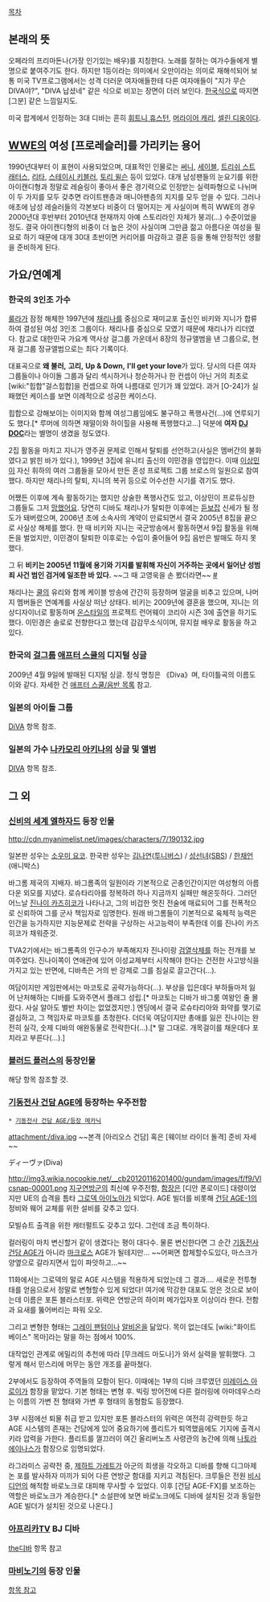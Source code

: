 [[목차]]

== 본래의 뜻 ==
오페라의 프리마돈나(가장 인기있는 배우)를 지칭한다. 노래를 잘하는 여가수들에게 별명으로 붙여주기도 한다. 하지만 1등이라는 의미에서 오만이라는 의미로 재해석되어 보통 미국 TV프로그램에서는 성격 더러운 여자애들한테 다른 여자애들이 "지가 무슨 DIVA야?", "DIVA 납셨네" 같은 식으로 비꼬는 장면이 더러 보인다. [[한국]]식으로 따지면 [그분] 같은 느낌일지도.

미국 팝계에서 인정하는 3대 디바는 흔히 [[휘트니 휴스턴]], [[머라이어 캐리]], [[셀린 디옹]]이다.

== [[WWE]]의 여성 [프로레슬러]를 가리키는 용어 ==
1990년대부터 이 표현이 사용되었으며, 대표적인 인물로는 [[써니]], [[세이블]], [[트리쉬 스트래터스]], [[리타]], [[스테이시 키블러]], [[토리 윌슨]] 등이 있었다. 대개 남성팬들의 눈요기를 위한 아이캔디형과 정말로 레슬링이 좋아서 좋은 경기력으로 인정받는 실력파형으로 나뉘며 이 두 가지를 모두 갖추면 라이트팬층과 매니아팬층의 지지를 모두 얻을 수 있다. 그러나 애초에 남성 레슬러들의 각본보다 비중이 더 떨어지는 게 사실이며 특히 WWE의 경우 2000년대 후반부터 2010년대 현재까지 아예 스토리라인 자체가 붕괴(...) 수준이었을 정도. 결국 아이캔디형의 비중이 더 높은 것이 사실이며 그만큼 젊고 아름다운 여성을 필요로 하기 때문에 대개 30대 초반이면 커리어를 마감하고 결혼 등을 통해 안정적인 생활을 준비하게 된다.

== 가요/연예계 ==
=== 한국의 3인조 가수 ===
[[룰라]]가 잠정 해체한 1997년에 [[채리나]]를 중심으로 재미교포 출신인 비키와 지니가 합류하여 결성된 여성 3인조 그룹이다. 채리나를 중심으로 모였기 때문에 채리나가 리더였다. 참고로 대한민국 가요계 역사상 걸그룹 가운데서 8장의 정규앨범을 낸 그룹으로, 현재 걸그룹 정규앨범으로는 최다 기록이다.

대표곡으로 '''왜 불러,''' '''고리,''' '''Up & Down,''' '''I'll get your love'''가 있다. 당시의 다른 여자 그룹들이나 아이돌 그룹과 달리 섹시하거나 청순하거나 한 컨셉이 아닌 거의 최초로 [wiki:"힙합"걸스힙합]을 컨셉으로 하여 나름대로 인기가 꽤 있었다. 과거 [O-24]가 실패했던 케이스를 보면 이례적으로 성공한 케이스다.

힙합으로 강해보이는 이미지와 함께 여성그룹임에도 불구하고 폭행사건(...)에 연루되기도 했다.[* 루머에 의하면 재떨이와 하이힐을 사용해 폭행했다고...] 덕분에 '''여자 [[DJ DOC]]'''라는 별명이 생겼을 정도였다.

2집 활동을 마치고 지니가 영주권 문제로 인해서 탈퇴를 선언하고(사실은 멤버간의 불화였다고 밝힌 바가 있다.), 1999년 3집에 유니티 출신의 이민경을 영입한다. 이때 [[이상민]]이 자신 휘하의 여러 그룹들을 모아서 만든 혼성 프로젝트 그룹 브로스의 일원으로 참여했다. 하지만 채리나의 탈퇴, 지니의 복귀 등으로 어수선한 시기를 겪기도 했다.

어쨌든 이후에 계속 활동하기는 했지만 상술한 폭행사건도 있고, 이상민이 프로듀싱한 그룹들도 그저 [[망했어요]]. 당연히 디바도 채리나가 탈퇴한 이후에는 [[듣보잡]] 신세가 될 정도가 돼버렸으며, 2006년 초에 소속사의 계약이 만료되면서 결국 2005년 8집을 끝으로 사실상 해체를 했다. 한 때 비키와 지니는 국군방송에서 활동하면서 9집 활동을 위해 돈을 벌었지만, 이민경이 탈퇴한 이후로는 수입이 줄어들어 9집 음반은 발매도 하지 못했다.

그 뒤 '''비키는 2005년 11월에 용기와 기지를 발휘해 자신이 거주하는 곳에서 일어난 성범죄 사건 범인 검거에 일조한 바 있다.''' ~~그 때 고영욱을 손 봤더라면~~
[http://news.naver.com/main/read.nhn?mode=LSD&mid=sec&sid1=106&oid=144&aid=0000001984 #]


채리나는 [[쿨]]의 유리와 함께 케이블 방송에 간간히 등장하며 얼굴을 비추고 있으며, 나머지 멤버들은 연예계를 사실상 떠난 상태다. 비키는 2009년에 결혼을 했으며, 지니는 의상디자이너로 활동하며 [[온스타일]]의 프로젝트 런어웨이 코리아 시즌 3에 출연을 하기도 했다. 이민경은 솔로로 전향한다고 했는데 감감무소식이며, 뮤지컬 배우로 활동을 하고 있다.

=== 한국의 [[걸그룹]] [[애프터 스쿨]]의 디지털 싱글 ===
2009년 4월 9일에 발매된 디지털 싱글. 정식 명칭은 《Diva》며, 타이틀곡의 이름도 이와 같다. 자세한 건 [[애프터 스쿨/음반 목록]] 참고.

=== 일본의 아이돌 그룹 ===
[[DiVA]] 항목 참조.

=== 일본의 가수 [[나카모리 아키나]]의 싱글 및 앨범 ===
[[DIVA]] 항목 참조.

== 그 외 ==
=== [[신비의 세계 엘하자드]] 등장 인물 ===
http://cdn.myanimelist.net/images/characters/7/190132.jpg

일본판 성우는 [[소우미 요코]]. 한국판 성우는 [[김나연]]([[투니버스]]) / [[성선녀]]([[SBS]]) / [[한채언]](애니박스)

바그롬 제국의 지배자. 바그롬족의 일원이라 기본적으로 곤충인간이지만 여성형의 아름다운 외모를 지녔다. 로슈타리아를 정복하려 하나 지금까지 실패만 해온듯하다. 그러던 어느날 [[진나이 카즈히코]]가 나타나고, 그의 비겁한 멋진 전술에 매료되어 그를 전폭적으로 신뢰하여 그를 군사 책임자로 임명한다. 원래 바그롬들이 기본적으로 육체적 능력은 인간을 능가하지만 지능문제로 전략을 구상하는 사고능력이 부족한데 이를 진나이 카즈히코가 채워준것.

TVA2기에서는 바그롬족의 인구수가 부족해지자 진나이랑 [[검열삭제]]를 하는 전개를 보여주었다. 진나이쪽이 연애관에 있어 이성교제부터 시작해야 한다는 건전한 사고방식을 가지고 있는 반면에, 디바측은 거의 반 강제로 그를 침실로 끌고간다(...).

여담이지만 게임판에서는 마코토로 공략가능하다(...). 부상을 입은데다 부하들마저 잃어 난처해하는 디바를 도와주면서 플래그 성립.[* 마코토는 디바가 바그룸 여왕인 줄 몰랐다. 사실 알아도 별반 차이는 없었겠지만.] 엔딩에서 결국 로슈타리아와 화약를 맺기로 결심하고, 그 책임자로 마코토를 초청한다. 더더욱 여담이지만 총애를 잃은 진나이는 완전히 실각, 숫제 디바의 애완동물로 전락한다(...).[* 말 그대로. 개목걸이를 채운데다 포치라고 부른다(...).]

=== [[블러드 플러스]]의 등장인물 ===
해당 항목 참조할 것.

=== [[기동전사 건담 AGE]]에 등장하는 우주전함 ===
 * [[기동전사 건담 AGE/등장 메카닉]]

attachment:/diva.jpg
~~본격 [아리오스 건담] 혹은 [웨이브 라이더 돌격] 준비 자세~~

ディーヴァ(Diva)

http://img3.wikia.nocookie.net/__cb20120116201400/gundam/images/f/f9/Vlcsnap-00001.png
[[지구연방군]]의 최신예 우주전함, [[함장]]은 [디안 폰로이드] 대령이었지만 UE의 습격을 틈타 [[그로덱 아이노아]]가 되었다. AGE 빌더를 비롯해 [[건담 AGE-1]]의 정비와 웨어 교체를 위한 설비를 갖추고 있다.

모빌슈트 출격을 위한 캐터펄트도 갖추고 있다. 그런데 조금 특이하다.

컬러링이 마치 변신할거 같이 생겼다는 평이 대다수. 물론 변신한다면 그 순간 [[기동전사 건담 AGE]]가 아니라 [[마크로스]] AGE가 될테지만...
~~어쩌면 합체할수도있다, 마스크가 양옆으로 갈라지면서 입이 파앗하고...~~

11화에서는 그로덱의 말로 AGE 시스템을 적용하게 되었는데 그 결과.... 새로운 전투형태를 얻음으로서 정말로 변형할수 있게 되었다! 여기에 막강한 대포도 얻은 것으로 보이는데 이름은 포톤 블라스터포. 위력은 연방군의 하이퍼 메가입자포 이상이라 한다. 전함과 요새를 뚫어버리는 파워 오오.

그리고 변형한 형태는 [[그레이 팬텀]]이나 [[알비온]]을 닮았다. 목이 없는데도 [wiki:"화이트 베이스" 목마]라는 말을 하는 점에서 100%.

대작업인 관계로 에밀리의 추천에 따라 [무크레드 마도나]가 와서 실력을 발휘했다. 그렇게 해서 민스리에 머무는 동안 개조를 끝마쳤다.

2부에서도 등장하여 주역들의 모함이 된다. 이때에는 1부의 디바 크루였던 [[미레이스 아로이]]가 함장을 맡았다. 기본 형태는 변형 후. 빅링 방어전에 다른 컬러링에 아마데우스라는 이름의 가변 전 형태와 가변 후 형태의 동형함도 등장했다.

3부 시점에선 퇴물 취급 받고 있지만 포톤 블라스터의 위력은 여전히 강력한듯 하고 AGE 시스템의 존재는 건담에게 있어 중요하기에 플리트가 퇴역했음에도 기지에 출격시키라 압력을 가한다. 플리트를 껄끄러이 여긴 올리버노츠 사령관의 농간에 의해 [[나토라 에이나스]]가 함장으로 임명되었다. 

라그라미스 공략전 중, [[제하트 가레트]]가 아군의 희생을 각오하고 디바를 향해 디그마제논 포를 발사하자 미끼가 되어 다른 연방군 함대를 지키고 격침된다. 크루들은 전원 [[비시디언]]의 해적함 바로노크로 대피해 무사할 수 있었다. 이후 [건담 AGE-FX]를 보조하는 역할은 바로노크가 계승한다.[* 소설판에 보면 바로노크에도 디바에 설치된 것과 동일한 AGE 빌더가 설치된 것으로 나온다.]

=== [[아프리카TV]] BJ 디바 ===
[[the디바]] 항목 참고

=== [[마비노기]]의 등장 인물 ===
[[디바(마비노기)|항목 참고]]
